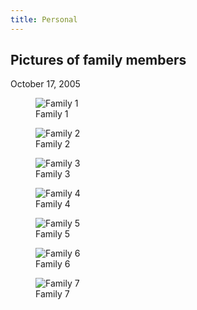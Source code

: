 ```yaml
---
title: Personal
---
```


## Pictures of family members

October 17, 2005

![Family 1](images/family1.jpg)

![Family 2](images/family2.jpg)

![Family 3](images/family3.jpg)

![Family 4](images/family4.jpg)

![Family 5](images/family5.jpg)

![Family 6](images/family6.jpg)

![Family 7](images/family7.jpg)
